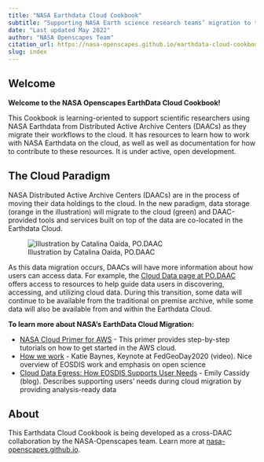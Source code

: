 ```yaml
---
title: "NASA Earthdata Cloud Cookbook"
subtitle: "Supporting NASA Earth science research teams’ migration to the cloud" 
date: "Last updated May 2022"
author: "NASA Openscapes Team"
citation_url: https://nasa-openscapes.github.io/earthdata-cloud-cookbook/
slug: index
---
```


## Welcome

**Welcome to the NASA Openscapes EarthData Cloud Cookbook!**

This Cookbook is learning-oriented to support scientific researchers using NASA Earthdata from Distributed Active Archive Centers (DAACs) as they migrate their workflows to the cloud. It has resources to learn how to work with NASA Earthdata on the cloud, as well as well as documentation for how to contribute to these resources. It is under active, open development.

## The Cloud Paradigm

NASA Distributed Active Archive Centers (DAACs) are in the process of moving their data holdings to the cloud. In the new paradigm, data storage (orange in the illustration) will migrate to the cloud (green) and DAAC-provided tools and services built on top of the data are co-located in the Earthdata Cloud.

![Illustration by Catalina Oaida, PO.DAAC](images/cloud-paradigm-earthdata-oaida.jpg)

As this data migration occurs, DAACs will have more information about how users can access data. For example, the [Cloud Data page at PO.DAAC](https://podaac.jpl.nasa.gov/cloud-datasets/about) offers access to resources to help guide data users in discovering, accessing, and utilizing cloud data. During this transition, some data will continue to be available from the traditional on premise archive, while some data will also be available from and within the Earthdata Cloud.

**To learn more about NASA's EarthData Cloud Migration:**

-   [NASA Cloud Primer for AWS](https://earthdata.nasa.gov/learn/user-resources/webinars-and-tutorials/cloud-primer) - This primer provides step-by-step tutorials on how to get started in the AWS cloud.
-   [How we work](https://vimeo.com/434343794) - Katie Baynes, Keynote at FedGeoDay2020 (video). Nice overview of EOSDIS work and emphasis on open science
-   [Cloud Data Egress: How EOSDIS Supports User Needs](https://earthdata.nasa.gov/learn/articles/cloud-data-egress) - Emily Cassidy (blog). Describes supporting users' needs during cloud migration by providing analysis-ready data

## About

This Earthdata Cloud Cookbook is being developed as a cross-DAAC collaboration by the NASA-Openscapes team. Learn more at [nasa-openscapes.github.io](https://nasa-openscapes.github.io).

